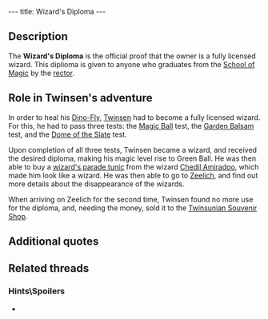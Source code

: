 ---
title: Wizard's Diploma
---

{{twinsunica import}}{{Infobox Item
 |image=Diploma.gif
 |type=reward
 |critical=acquired
 |magical=no
 |unique=yes
 |lba1=
 |lba2=yes
 |upgrades=no
 |rowposition=2
 |columnposition=6
 |effect=none
 |effectamount=
 |purpose=
 |combattype=none
 |powerlevel=green
 |rate=none
 |range=none
 |damage=none
}}
{{Quote
 |quote=Your diploma in magic has allowed you to reach the green ball level of magic.
 |character=Official description}}

==Description==
The '''Wizard's Diploma''' is the official proof that the owner is a fully licensed wizard. This diplioma is given to anyone who graduates from the [[School of Magic]] by the [[Rector of the School of Magic|rector]].

==Role in Twinsen's adventure==
In order to heal his [[Dino-Fly]], [[Twinsen]] had to become a fully licensed wizard. For this, he had to pass three tests: the [[Magic Ball]] test, the [[Garden Balsam]] test, and the [[Dome of the Slate]] test.

Upon completion of all three tests, Twinsen became a wizard, and received the desired diploma, making his magic level rise to Green Ball. He was then able to buy a [[wizard's parade tunic]] from the wizard [[Chedil Amiradoo]], which made him look like a wizard. He was then able to go to [[Zeelich]], and find out more details about the disappearance of the wizards.

When arriving on Zeelich for the second time, Twinsen found no more use for the diploma, and, needing the money, sold it to the [[Twinsunian Souvenir Shop]].

==Additional quotes==
{{Quote
 |quote=You can bring me the result of each test at your leisure, but I will give you your wizard's diploma and your new level of magic only after you succeed in all 3 tests.
 |character=Rector of the School of Magic}}
{{Quote
 |quote=Bravo Twinsen. You now bear the title of wizard.
 |character=Rector of the School of Magic}}
{{Quote
 |quote=You just received your wizard's diploma. Plus you just earned a new level of magic: green Ball.
 |character=When Twinsen received his diploma}}
{{Quote
 |quote=My dear sir, my goods are only available for fully licensed wizards.
 |character=Chedil Amiradoo}}
{{Quote
 |quote=I hold a wizard's diploma
 |character=Twinsen}}

==Related threads==
===Hints\Spoilers===
* {{thread|id=10415|title=LBA 2 Goofs}}